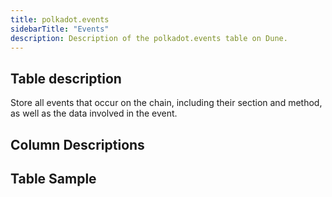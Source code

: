 ```yaml
---
title: polkadot.events
sidebarTitle: "Events"
description: Description of the polkadot.events table on Dune.
---
```


## Table description

Store all events that occur on the chain, including their section and method, as well as the data involved in the event.

## Column Descriptions


<ColumnDescriptions tableSchema="polkadot" tableName="events" />

## Table Sample


<TableSample tableSchema="polkadot" tableName="events" />